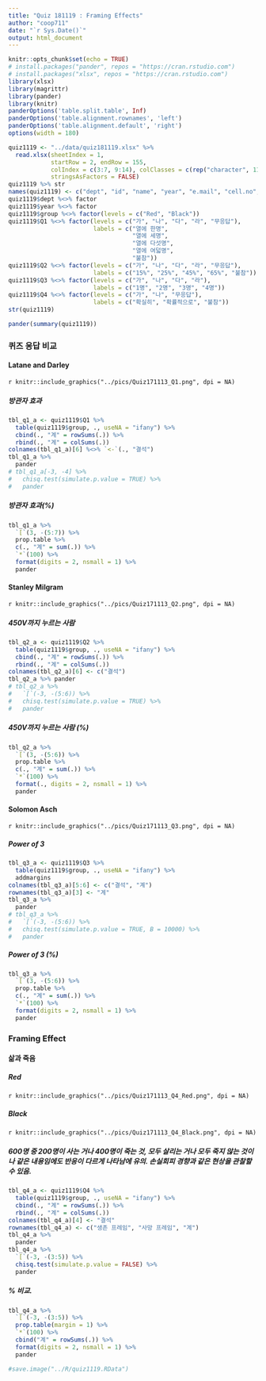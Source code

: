 ```yaml
---
title: "Quiz 181119 : Framing Effects"
author: "coop711"
date: "`r Sys.Date()`"
output: html_document
---
```


```r
knitr::opts_chunk$set(echo = TRUE)
# install.packages("pander", repos = "https://cran.rstudio.com")
# install.packages("xlsx", repos = "https://cran.rstudio.com")
library(xlsx)
library(magrittr)
library(pander)
library(knitr)
panderOptions('table.split.table', Inf)
panderOptions('table.alignment.rownames', 'left')
panderOptions('table.alignment.default', 'right')
options(width = 180)
```

```r
quiz1119 <- "../data/quiz181119.xlsx" %>% 
  read.xlsx(sheetIndex = 1, 
            startRow = 2, endRow = 155, 
            colIndex = c(3:7, 9:14), colClasses = c(rep("character", 11)),
            stringsAsFactors = FALSE)
quiz1119 %>% str
names(quiz1119) <- c("dept", "id", "name", "year", "e.mail", "cell.no", "Q1", "Q2", "Q3", "Q4", "group")
quiz1119$dept %<>% factor
quiz1119$year %<>% factor
quiz1119$group %<>% factor(levels = c("Red", "Black"))
quiz1119$Q1 %<>% factor(levels = c("가", "나", "다", "라", "무응답"), 
                        labels = c("열에 한명", 
                                   "열에 세명", 
                                   "열에 다섯명", 
                                   "열에 여덟명", 
                                   "불참"))
quiz1119$Q2 %<>% factor(levels = c("가", "나", "다", "라", "무응답"), 
                        labels = c("15%", "25%", "45%", "65%", "불참"))
quiz1119$Q3 %<>% factor(levels = c("가", "나", "다", "라"), 
                        labels = c("1명", "2명", "3명", "4명"))
quiz1119$Q4 %<>% factor(levels = c("가", "나", "무응답"),
                        labels = c("확실히", "확률적으로", "불참"))
str(quiz1119)
```

```r
pander(summary(quiz1119))
```

### 퀴즈 응답 비교

#### Latane and Darley

`r knitr::include_graphics("../pics/Quiz171113_Q1.png", dpi = NA)`

##### 방관자 효과

```r
tbl_q1_a <- quiz1119$Q1 %>% 
  table(quiz1119$group, ., useNA = "ifany") %>%
  cbind(., "계" = rowSums(.)) %>%
  rbind(., "계" = colSums(.))
colnames(tbl_q1_a)[6] %<>% `<-`(., "결석")
tbl_q1_a %>% 
  pander 
# tbl_q1_a[-3, -4] %>% 
#   chisq.test(simulate.p.value = TRUE) %>% 
#   pander
```

##### 방관자 효과(%)

```r
tbl_q1_a %>% 
  `[`(3, -(5:7)) %>%
  prop.table %>% 
  c(., "계" = sum(.)) %>%
  `*`(100) %>%
  format(digits = 2, nsmall = 1) %>%
  pander
```

#### Stanley Milgram

`r knitr::include_graphics("../pics/Quiz171113_Q2.png", dpi = NA)`

##### 450V까지 누르는 사람

```r
tbl_q2_a <- quiz1119$Q2 %>%
  table(quiz1119$group, ., useNA = "ifany") %>%
  cbind(., "계" = rowSums(.)) %>%
  rbind(., "계" = colSums(.))
colnames(tbl_q2_a)[6] <- c("결석")
tbl_q2_a %>% pander 
# tbl_q2_a %>%
#   `[`(-3, -(5:6)) %>% 
#   chisq.test(simulate.p.value = TRUE) %>%
#   pander
```

##### 450V까지 누르는 사람 (%)

```r
tbl_q2_a %>%
  `[`(3, -(5:6)) %>%
  prop.table %>%
  c(., "계" = sum(.)) %>%
  `*`(100) %>%
  format(., digits = 2, nsmall = 1) %>%
  pander
```

#### Solomon Asch

`r knitr::include_graphics("../pics/Quiz171113_Q3.png", dpi = NA)`

##### Power of 3

```r
tbl_q3_a <- quiz1119$Q3 %>%
  table(quiz1119$group, ., useNA = "ifany") %>%
  addmargins
colnames(tbl_q3_a)[5:6] <- c("결석", "계")
rownames(tbl_q3_a)[3] <- "계"
tbl_q3_a %>% 
  pander
# tbl_q3_a %>%
#   `[`(-3, -(5:6)) %>% 
#   chisq.test(simulate.p.value = TRUE, B = 10000) %>%
#   pander
```

##### Power of 3 (%)

```r
tbl_q3_a %>%
  `[`(3, -(5:6)) %>%
  prop.table %>%
  c(., "계" = sum(.)) %>%
  `*`(100) %>%
  format(digits = 2, nsmall = 1) %>%
  pander
```

### Framing Effect

#### 삶과 죽음

##### Red

`r knitr::include_graphics("../pics/Quiz171113_Q4_Red.png", dpi = NA)`

##### Black

`r knitr::include_graphics("../pics/Quiz171113_Q4_Black.png", dpi = NA)`


##### 600명 중 200명이 사는 거나 400명이 죽는 것, 모두 살리는 거나 모두 죽지 않는 것이나 같은 내용임에도 반응이 다르게 나타남에 유의. 손실회피 경향과 같은 현상을 관찰할 수 있음.

```r
tbl_q4_a <- quiz1119$Q4 %>%
  table(quiz1119$group, ., useNA = "ifany") %>%
  cbind(., "계" = rowSums(.)) %>%
  rbind(., "계" = colSums(.))
colnames(tbl_q4_a)[4] <- "결석"
rownames(tbl_q4_a) <- c("생존 프레임", "사망 프레임", "계")
tbl_q4_a %>% 
  pander
tbl_q4_a %>%
  `[`(-3, -(3:5)) %>%
  chisq.test(simulate.p.value = FALSE) %>%
  pander
```

##### % 비교.  

```r
tbl_q4_a %>% 
  `[`(-3, -(3:5)) %>%
  prop.table(margin = 1) %>%
  `*`(100) %>%
  cbind("계" = rowSums(.)) %>%
  format(digits = 2, nsmall = 1) %>%
  pander
```

```r
#save.image("../R/quiz1119.RData")
```